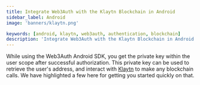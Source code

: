 ```yaml
---
title: Integrate Web3Auth with the Klaytn Blockchain in Android
sidebar_label: Android
image: 'banners/klaytn.png'

keywords: [android, klaytn, web3auth, authentication, blockchain]
description: 'Integrate Web3Auth with the Klaytn Blockchain in Android | Embedded Wallets'
---
```



<SEO
  title="Integrate Web3Auth with the Klaytn Blockchain in Android"
  description="Integrate Web3Auth with the Klaytn Blockchain in Android | Embedded Wallets"
  image="https://web3auth.io/docs/banners/klaytn.png"
  slug="/embedded-wallets/connect-blockchain/evm/klaytn/android"
/>

While using the Web3Auth Android SDK, you get the private key within the user scope after successful authorization. This private key can be used to retrieve the user's address, and interact with [Klaytn](https://klaytn.foundation) to make any blockchain calls. We have highlighted a few here for getting you started quickly on that.

<EVMInteraction />
